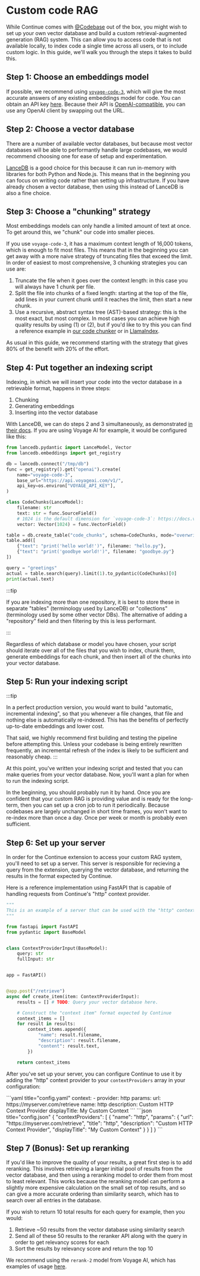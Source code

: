 
# Custom code RAG

While Continue comes with [@Codebase](../deep-dives/codebase.mdx) out of the box, you might wish to set up your own vector database and build a custom retrieval-augmented generation (RAG) system. This can allow you to access code that is not available locally, to index code a single time across all users, or to include custom logic. In this guide, we'll walk you through the steps it takes to build this.

## Step 1: Choose an embeddings model

If possible, we recommend using [`voyage-code-3`](https://docs.voyageai.com/docs/embeddings), which will give the most accurate answers of any existing embeddings model for code. You can obtain an API key [here](https://dash.voyageai.com/api-keys). Because their API is [OpenAI-compatible](https://docs.voyageai.com/reference/embeddings-api), you can use any OpenAI client by swapping out the URL.

## Step 2: Choose a vector database

There are a number of available vector databases, but because most vector databases will be able to performantly handle large codebases, we would recommend choosing one for ease of setup and experimentation.

[LanceDB](https://lancedb.github.io/lancedb/basic/) is a good choice for this because it can run in-memory with libraries for both Python and Node.js. This means that in the beginning you can focus on writing code rather than setting up infrastructure. If you have already chosen a vector database, then using this instead of LanceDB is also a fine choice.

## Step 3: Choose a "chunking" strategy

Most embeddings models can only handle a limited amount of text at once. To get around this, we "chunk" our code into smaller pieces.

If you use `voyage-code-3`, it has a maximum context length of 16,000 tokens, which is enough to fit most files. This means that in the beginning you can get away with a more naive strategy of truncating files that exceed the limit. In order of easiest to most comprehensive, 3 chunking strategies you can use are:

1. Truncate the file when it goes over the context length: in this case you will always have 1 chunk per file.
2. Split the file into chunks of a fixed length: starting at the top of the file, add lines in your current chunk until it reaches the limit, then start a new chunk.
3. Use a recursive, abstract syntax tree (AST)-based strategy: this is the most exact, but most complex. In most cases you can achieve high quality results by using (1) or (2), but if you'd like to try this you can find a reference example in [our code chunker](https://github.com/continuedev/continue/blob/main/core/indexing/chunk/code.ts) or in [LlamaIndex](https://docs.llamaindex.ai/en/stable/api_reference/node_parsers/code/).

As usual in this guide, we recommend starting with the strategy that gives 80% of the benefit with 20% of the effort.

## Step 4: Put together an indexing script

Indexing, in which we will insert your code into the vector database in a retrievable format, happens in three steps:

1. Chunking
2. Generating embeddings
3. Inserting into the vector database

With LanceDB, we can do steps 2 and 3 simultaneously, as demonstrated [in their docs](https://lancedb.github.io/lancedb/basic/#using-the-embedding-api). If you are using Voyage AI for example, it would be configured like this:

```python
from lancedb.pydantic import LanceModel, Vector
from lancedb.embeddings import get_registry

db = lancedb.connect("/tmp/db")
func = get_registry().get("openai").create(
    name="voyage-code-3",
    base_url="https://api.voyageai.com/v1/",
    api_key=os.environ["VOYAGE_API_KEY"],
)

class CodeChunks(LanceModel):
    filename: str
    text: str = func.SourceField()
    # 1024 is the default dimension for `voyage-code-3`: https://docs.voyageai.com/docs/embeddings#model-choices
    vector: Vector(1024) = func.VectorField()

table = db.create_table("code_chunks", schema=CodeChunks, mode="overwrite")
table.add([
    {"text": "print('hello world!')", filename: "hello.py"},
    {"text": "print('goodbye world!')", filename: "goodbye.py"}
])

query = "greetings"
actual = table.search(query).limit(1).to_pydantic(CodeChunks)[0]
print(actual.text)
```

:::tip

If you are indexing more than one repository, it is best to store these in separate "tables" (terminology used by LanceDB) or "collections" (terminology used by some other vector DBs). The alternative of adding a "repository" field and then filtering by this is less performant.

:::

Regardless of which database or model you have chosen, your script should iterate over all of the files that you wish to index, chunk them, generate embeddings for each chunk, and then insert all of the chunks into your vector database.

## Step 5: Run your indexing script

:::tip

In a perfect production version, you would want to build "automatic, incremental indexing", so that you whenever a file changes, that file and nothing else is automatically re-indexed. This has the benefits of perfectly up-to-date embeddings and lower cost.

That said, we highly recommend first building and testing the pipeline before attempting this. Unless your codebase is being entirely rewritten frequently, an incremental refresh of the index is likely to be sufficient and reasonably cheap.
:::

At this point, you've written your indexing script and tested that you can make queries from your vector database. Now, you'll want a plan for when to run the indexing script.

In the beginning, you should probably run it by hand. Once you are confident that your custom RAG is providing value and is ready for the long-term, then you can set up a cron job to run it periodically. Because codebases are largely unchanged in short time frames, you won't want to re-index more than once a day. Once per week or month is probably even sufficient.

## Step 6: Set up your server

In order for the Continue extension to access your custom RAG system, you'll need to set up a server. This server is responsible for recieving a query from the extension, querying the vector database, and returning the results in the format expected by Continue.

Here is a reference implementation using FastAPI that is capable of handling requests from Continue's "http" context provider.

```python
"""
This is an example of a server that can be used with the "http" context provider.
"""

from fastapi import FastAPI
from pydantic import BaseModel


class ContextProviderInput(BaseModel):
    query: str
    fullInput: str


app = FastAPI()


@app.post("/retrieve")
async def create_item(item: ContextProviderInput):
    results = [] # TODO: Query your vector database here.

    # Construct the "context item" format expected by Continue
    context_items = []
    for result in results:
        context_items.append({
            "name": result.filename,
            "description": result.filename,
            "content": result.text,
        })

    return context_items
```

After you've set up your server, you can configure Continue to use it by adding the "http" context provider to your `contextProviders` array in your configuration:

<Tabs groupId="config-example">
<TabItem value="yaml" label="YAML">
  ```yaml title="config.yaml"
  context:
    - provider: http
      params:
        url: https://myserver.com/retrieve
        name: http
        description: Custom HTTP Context Provider
        displayTitle: My Custom Context
  ```
  </TabItem>
  <TabItem value="json" label="JSON">
  ```json title="config.json"
  {
    "contextProviders": [
      {
        "name": "http",
        "params": {
          "url": "https://myserver.com/retrieve",
          "title": "http",
          "description": "Custom HTTP Context Provider",
          "displayTitle": "My Custom Context"
        }
      }
    ]
  }
  ```
  </TabItem>
</Tabs>

## Step 7 (Bonus): Set up reranking

If you'd like to improve the quality of your results, a great first step is to add reranking. This involves retrieving a larger initial pool of results from the vector database, and then using a reranking model to order them from most to least relevant. This works because the reranking model can perform a slightly more expensive calculation on the small set of top results, and so can give a more accurate ordering than similarity search, which has to search over all entries in the database.

If you wish to return 10 total results for each query for example, then you would:

1. Retrieve ~50 results from the vector database using similarity search
2. Send all of these 50 results to the reranker API along with the query in order to get relevancy scores for each
3. Sort the results by relevancy score and return the top 10

We recommend using the `rerank-2` model from Voyage AI, which has examples of usage [here](https://docs.voyageai.com/docs/reranker).
